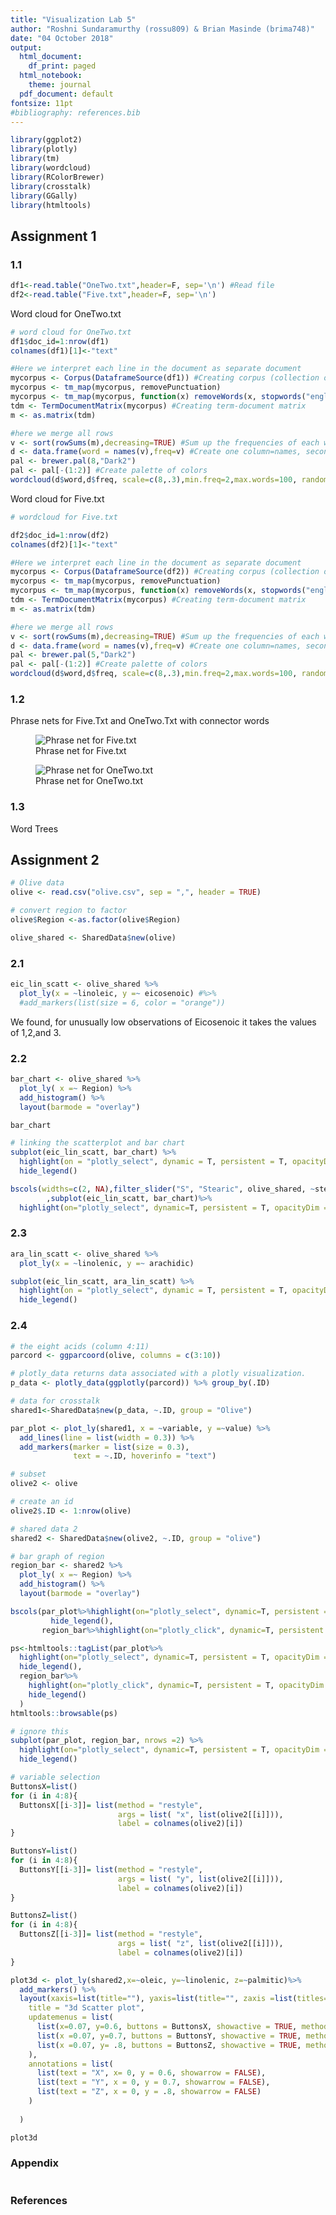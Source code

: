 ---
title: "Visualization Lab 5"
author: "Roshni Sundaramurthy (rossu809) & Brian Masinde (brima748)"
date: "04 October 2018"
output:
  html_document:
    df_print: paged
  html_notebook:
    theme: journal
  pdf_document: default
fontsize: 11pt
#bibliography: references.bib
---

```{r libraries, message=FALSE, warning=FALSE, echo=FALSE}
library(ggplot2)
library(plotly)
library(tm)
library(wordcloud)
library(RColorBrewer)
library(crosstalk)
library(GGally)
library(htmltools)
```

## Assignment 1

### 1.1

```{r echo=FALSE}
df1<-read.table("OneTwo.txt",header=F, sep='\n') #Read file
df2<-read.table("Five.txt",header=F, sep='\n')
```

Word cloud for OneTwo.txt
```{r}
# word cloud for OneTwo.txt
df1$doc_id=1:nrow(df1)
colnames(df1)[1]<-"text"

#Here we interpret each line in the document as separate document
mycorpus <- Corpus(DataframeSource(df1)) #Creating corpus (collection of text data)
mycorpus <- tm_map(mycorpus, removePunctuation)
mycorpus <- tm_map(mycorpus, function(x) removeWords(x, stopwords("english")))
tdm <- TermDocumentMatrix(mycorpus) #Creating term-document matrix
m <- as.matrix(tdm)

#here we merge all rows
v <- sort(rowSums(m),decreasing=TRUE) #Sum up the frequencies of each word
d <- data.frame(word = names(v),freq=v) #Create one column=names, second=frequences
pal <- brewer.pal(8,"Dark2")
pal <- pal[-(1:2)] #Create palette of colors
wordcloud(d$word,d$freq, scale=c(8,.3),min.freq=2,max.words=100, random.order=F, rot.per=.15, colors=pal, vfont=c("sans serif","plain"))
```

Word cloud for Five.txt
```{r}
# wordcloud for Five.txt

df2$doc_id=1:nrow(df2)
colnames(df2)[1]<-"text"

#Here we interpret each line in the document as separate document
mycorpus <- Corpus(DataframeSource(df2)) #Creating corpus (collection of text data)
mycorpus <- tm_map(mycorpus, removePunctuation)
mycorpus <- tm_map(mycorpus, function(x) removeWords(x, stopwords("english")))
tdm <- TermDocumentMatrix(mycorpus) #Creating term-document matrix
m <- as.matrix(tdm)

#here we merge all rows
v <- sort(rowSums(m),decreasing=TRUE) #Sum up the frequencies of each word
d <- data.frame(word = names(v),freq=v) #Create one column=names, second=frequences
pal <- brewer.pal(5,"Dark2")
pal <- pal[-(1:2)] #Create palette of colors
wordcloud(d$word,d$freq, scale=c(8,.3),min.freq=2,max.words=100, random.order=F, rot.per=.15, colors=pal, vfont=c("sans serif","plain"))
```

### 1.2

Phrase nets for Five.Txt and OneTwo.Txt with connector words

![Phrase net for Five.txt](Five.png)

![Phrase net for OneTwo.txt](OneTwo.png)


### 1.3

Word Trees


## Assignment 2

```{r data, echo = TRUE}
# Olive data
olive <- read.csv("olive.csv", sep = ",", header = TRUE)

# convert region to factor
olive$Region <-as.factor(olive$Region)
```

```{r shared}
olive_shared <- SharedData$new(olive)
```


### 2.1

```{r scatterplot, message=FALSE, warning=FALSE, paged.print=FALSE}
eic_lin_scatt <- olive_shared %>% 
  plot_ly(x = ~linoleic, y =~ eicosenoic) #%>%
  #add_markers(list(size = 6, color = "orange"))
```

We found, for unusually low observations of Eicosenoic it takes the values of 1,2,and 3.

### 2.2

```{r barchart}
bar_chart <- olive_shared %>%
  plot_ly( x =~ Region) %>%
  add_histogram() %>%
  layout(barmode = "overlay")

bar_chart
```


```{r link}
# linking the scatterplot and bar chart
subplot(eic_lin_scatt, bar_chart) %>%
  highlight(on = "plotly_select", dynamic = T, persistent = T, opacityDim = I(1)) %>%
  hide_legend()

bscols(widths=c(2, NA),filter_slider("S", "Stearic", olive_shared, ~stearic)
        ,subplot(eic_lin_scatt, bar_chart)%>%
  highlight(on="plotly_select", dynamic=T, persistent = T, opacityDim = I(1))%>%hide_legend())
```

### 2.3

```{r}
ara_lin_scatt <- olive_shared %>% 
  plot_ly(x = ~linolenic, y =~ arachidic)

subplot(eic_lin_scatt, ara_lin_scatt) %>%
  highlight(on = "plotly_select", dynamic = T, persistent = T, opacityDim = I(1)) %>%
  hide_legend()
```

### 2.4

```{r parcoord}
# the eight acids (column 4:11)
parcord <- ggparcoord(olive, columns = c(3:10))
```

```{r plotlydata}
# plotly_data returns data associated with a plotly visualization.
p_data <- plotly_data(ggplotly(parcord)) %>% group_by(.ID)
```

```{r shared1, echo=FALSE}
# data for crosstalk
shared1<-SharedData$new(p_data, ~.ID, group = "Olive")
```

```{r parcords}
par_plot <- plot_ly(shared1, x = ~variable, y =~value) %>%
  add_lines(line = list(width = 0.3)) %>%
  add_markers(marker = list(size = 0.3),
              text = ~.ID, hoverinfo = "text") 

```

```{r allshared, echo = FALSE}
# subset
olive2 <- olive

# create an id
olive2$.ID <- 1:nrow(olive)

# shared data 2
shared2 <- SharedData$new(olive2, ~.ID, group = "olive")
```

```{r region, echo=FALSE}
# bar graph of region
region_bar <- shared2 %>%
  plot_ly( x =~ Region) %>%
  add_histogram() %>%
  layout(barmode = "overlay")

```


```{r brushing0}
bscols(par_plot%>%highlight(on="plotly_select", dynamic=T, persistent = T, opacityDim = I(1))%>%
         hide_legend(),
       region_bar%>%highlight(on="plotly_click", dynamic=T, persistent = T)%>%hide_legend())
```


```{r brushing1, eval=FALSE}
ps<-htmltools::tagList(par_plot%>%
  highlight(on="plotly_select", dynamic=T, persistent = T, opacityDim = I(1))%>%
  hide_legend(),
  region_bar%>%
    highlight(on="plotly_click", dynamic=T, persistent = T, opacityDim = I(1))%>%
    hide_legend()
  )
htmltools::browsable(ps)
```


```{r brushing2, message=FALSE, warning=FALSE, paged.print=FALSE, eval=FALSE}
# ignore this
subplot(par_plot, region_bar, nrows =2) %>%
  highlight(on="plotly_select", dynamic=T, persistent = T, opacityDim = I(1))%>%
  hide_legend()
```

```{r 3dplot, echo=FALSE}
# variable selection
ButtonsX=list()
for (i in 4:8){
  ButtonsX[[i-3]]= list(method = "restyle",
                        args = list( "x", list(olive2[[i]])),
                        label = colnames(olive2)[i])
}

ButtonsY=list()
for (i in 4:8){
  ButtonsY[[i-3]]= list(method = "restyle",
                        args = list( "y", list(olive2[[i]])),
                        label = colnames(olive2)[i])
}

ButtonsZ=list()
for (i in 4:8){
  ButtonsZ[[i-3]]= list(method = "restyle",
                        args = list( "z", list(olive2[[i]])),
                        label = colnames(olive2)[i])
}

plot3d <- plot_ly(shared2,x=~oleic, y=~linolenic, z=~palmitic)%>%
  add_markers() %>%
  layout(xaxis=list(title=""), yaxis=list(title="", zaxis =list(titles="")),
    title = "3d Scatter plot",
    updatemenus = list(
      list(x=0.07, y=0.6, buttons = ButtonsX, showactive = TRUE, method = "update" ),
      list(x =0.07, y=0.7, buttons = ButtonsY, showactive = TRUE, method = "update" ),
      list(x =0.07, y= .8, buttons = ButtonsZ, showactive = TRUE, method = "update" )
    ),
    annotations = list(
      list(text = "X", x= 0, y = 0.6, showarrow = FALSE),
      list(text = "Y", x = 0, y = 0.7, showarrow = FALSE),
      list(text = "Z", x = 0, y = .8, showarrow = FALSE)
    )
  
  )

plot3d
```



### Appendix

```{r ref.label=knitr::all_labels(), echo = T, eval = F}

```

### References